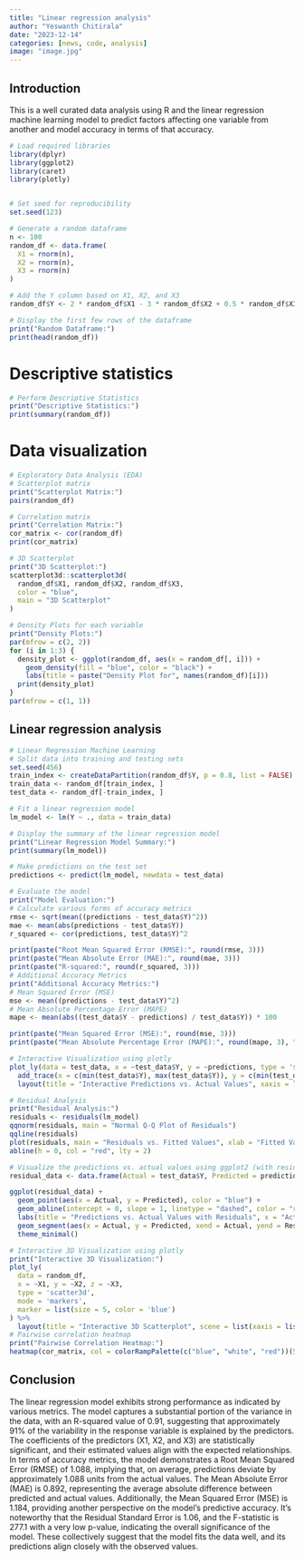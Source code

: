 ```yaml
---
title: "Linear regression analysis"
author: "Yeswanth Chitirala"
date: "2023-12-14"
categories: [news, code, analysis]
image: "image.jpg"
---
```


## Introduction

This is a well curated data analysis using R and the linear regression machine learning model to predict factors affecting one variable from another and model accuracy in terms of that accuracy.

```r
# Load required libraries
library(dplyr)
library(ggplot2)
library(caret)
library(plotly)


# Set seed for reproducibility
set.seed(123)

# Generate a random dataframe
n <- 100
random_df <- data.frame(
  X1 = rnorm(n),
  X2 = rnorm(n),
  X3 = rnorm(n)
)

# Add the Y column based on X1, X2, and X3
random_df$Y <- 2 * random_df$X1 - 3 * random_df$X2 + 0.5 * random_df$X3 + rnorm(n)

# Display the first few rows of the dataframe
print("Random Dataframe:")
print(head(random_df))


```

# Descriptive statistics

```r
# Perform Descriptive Statistics
print("Descriptive Statistics:")
print(summary(random_df))

```

# Data visualization

```r
# Exploratory Data Analysis (EDA)
# Scatterplot matrix
print("Scatterplot Matrix:")
pairs(random_df)

# Correlation matrix
print("Correlation Matrix:")
cor_matrix <- cor(random_df)
print(cor_matrix)

# 3D Scatterplot
print("3D Scatterplot:")
scatterplot3d::scatterplot3d(
  random_df$X1, random_df$X2, random_df$X3,
  color = "blue",
  main = "3D Scatterplot"
)

# Density Plots for each variable
print("Density Plots:")
par(mfrow = c(2, 2))
for (i in 1:3) {
  density_plot <- ggplot(random_df, aes(x = random_df[, i])) +
    geom_density(fill = "blue", color = "black") +
    labs(title = paste("Density Plot for", names(random_df)[i]))
  print(density_plot)
}
par(mfrow = c(1, 1)) 
```

## Linear regression analysis

```r
# Linear Regression Machine Learning
# Split data into training and testing sets
set.seed(456)
train_index <- createDataPartition(random_df$Y, p = 0.8, list = FALSE)
train_data <- random_df[train_index, ]
test_data <- random_df[-train_index, ]

# Fit a linear regression model
lm_model <- lm(Y ~ ., data = train_data)

# Display the summary of the linear regression model
print("Linear Regression Model Summary:")
print(summary(lm_model))

# Make predictions on the test set
predictions <- predict(lm_model, newdata = test_data)

# Evaluate the model
print("Model Evaluation:")
# Calculate various forms of accuracy metrics
rmse <- sqrt(mean((predictions - test_data$Y)^2))
mae <- mean(abs(predictions - test_data$Y))
r_squared <- cor(predictions, test_data$Y)^2

print(paste("Root Mean Squared Error (RMSE):", round(rmse, 3)))
print(paste("Mean Absolute Error (MAE):", round(mae, 3)))
print(paste("R-squared:", round(r_squared, 3)))
# Additional Accuracy Metrics
print("Additional Accuracy Metrics:")
# Mean Squared Error (MSE)
mse <- mean((predictions - test_data$Y)^2)
# Mean Absolute Percentage Error (MAPE)
mape <- mean(abs((test_data$Y - predictions) / test_data$Y)) * 100

print(paste("Mean Squared Error (MSE):", round(mse, 3)))
print(paste("Mean Absolute Percentage Error (MAPE):", round(mape, 3), "%"))

```

```r
# Interactive Visualization using plotly
plot_ly(data = test_data, x = ~test_data$Y, y = ~predictions, type = 'scatter', mode = 'markers') %>%
  add_trace(x = c(min(test_data$Y), max(test_data$Y)), y = c(min(test_data$Y), max(test_data$Y)), mode = 'lines', line = list(color = 'red', dash = 'dash')) %>%
  layout(title = "Interactive Predictions vs. Actual Values", xaxis = list(title = "Actual Values"), yaxis = list(title = "Predictions"))

# Residual Analysis
print("Residual Analysis:")
residuals <- residuals(lm_model)
qqnorm(residuals, main = "Normal Q-Q Plot of Residuals")
qqline(residuals)
plot(residuals, main = "Residuals vs. Fitted Values", xlab = "Fitted Values", ylab = "Residuals")
abline(h = 0, col = "red", lty = 2)

# Visualize the predictions vs. actual values using ggplot2 (with residuals)
residual_data <- data.frame(Actual = test_data$Y, Predicted = predictions, Residual = residuals)

ggplot(residual_data) +
  geom_point(aes(x = Actual, y = Predicted), color = "blue") +
  geom_abline(intercept = 0, slope = 1, linetype = "dashed", color = "red") +
  labs(title = "Predictions vs. Actual Values with Residuals", x = "Actual Values", y = "Predictions") +
  geom_segment(aes(x = Actual, y = Predicted, xend = Actual, yend = Residual), color = "gray", alpha = 0.5) +
  theme_minimal()

# Interactive 3D Visualization using plotly
print("Interactive 3D Visualization:")
plot_ly(
  data = random_df,
  x = ~X1, y = ~X2, z = ~X3,
  type = 'scatter3d',
  mode = 'markers',
  marker = list(size = 5, color = 'blue')
) %>%
  layout(title = "Interactive 3D Scatterplot", scene = list(xaxis = list(title = "X1"), yaxis = list(title = "X2"), zaxis = list(title = "X3")))
# Pairwise correlation heatmap
print("Pairwise Correlation Heatmap:")
heatmap(cor_matrix, col = colorRampPalette(c("blue", "white", "red"))(50), symm = TRUE)
```

## Conclusion

The linear regression model exhibits strong performance as indicated by various metrics. The model captures a substantial portion of the variance in the data, with an R-squared value of 0.91, suggesting that approximately 91% of the variability in the response variable is explained by the predictors. The coefficients of the predictors (X1, X2, and X3) are statistically significant, and their estimated values align with the expected relationships. In terms of accuracy metrics, the model demonstrates a Root Mean Squared Error (RMSE) of 1.088, implying that, on average, predictions deviate by approximately 1.088 units from the actual values. The Mean Absolute Error (MAE) is 0.892, representing the average absolute difference between predicted and actual values. Additionally, the Mean Squared Error (MSE) is 1.184, providing another perspective on the model's predictive accuracy. It's noteworthy that the Residual Standard Error is 1.06, and the F-statistic is 277.1 with a very low p-value, indicating the overall significance of the model. These collectively suggest that the model fits the data well, and its predictions align closely with the observed values.
